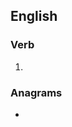 ==English==

===Verb===
{{head|en|verb form}}

# {{en-past of|monetize}}

===Anagrams===
* {{anagrams|en|mendozite}}